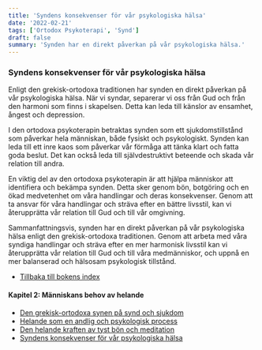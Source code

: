 ```yaml
---
title: 'Syndens konsekvenser för vår psykologiska hälsa'
date: '2022-02-21'
tags: ['Ortodox Psykoterapi', 'Synd']
draft: false
summary: 'Synden har en direkt påverkan på vår psykologiska hälsa.'
---
```


### Syndens konsekvenser för vår psykologiska hälsa

Enligt den grekisk-ortodoxa traditionen har synden en direkt påverkan på vår psykologiska hälsa. När vi syndar, separerar vi oss från Gud och från den harmoni som finns i skapelsen. Detta kan leda till känslor av ensamhet, ångest och depression.

I den ortodoxa psykoterapin betraktas synden som ett sjukdomstillstånd som påverkar hela människan, både fysiskt och psykologiskt. Synden kan leda till ett inre kaos som påverkar vår förmåga att tänka klart och fatta goda beslut. Det kan också leda till självdestruktivt beteende och skada vår relation till andra.

En viktig del av den ortodoxa psykoterapin är att hjälpa människor att identifiera och bekämpa synden. Detta sker genom bön, botgöring och en ökad medvetenhet om våra handlingar och deras konsekvenser. Genom att ta ansvar för våra handlingar och sträva efter en bättre livsstil, kan vi återupprätta vår relation till Gud och till vår omgivning.

Sammanfattningsvis, synden har en direkt påverkan på vår psykologiska hälsa enligt den grekisk-ortodoxa traditionen. Genom att arbeta med våra syndiga handlingar och sträva efter en mer harmonisk livsstil kan vi återupprätta vår relation till Gud och till våra medmänniskor, och uppnå en mer balanserad och hälsosam psykologisk tillstånd.

- [Tillbaka till bokens index](/blog/ortodox-psykoterapi/ortodox-psykoterapi-innehall)

#### Kapitel 2: Människans behov av helande

- [Den grekisk-ortodoxa synen på synd och sjukdom](/blog/ortodox-psykoterapi/den-grekisk-ortodoxa-synen-pa-synd-och-sjukdom)
- [Helande som en andlig och psykologisk process](/blog/ortodox-psykoterapi/helande-andlig-psykologisk-process)
- [Den helande kraften av tyst bön och meditation](/blog/ortodox-psykoterapi/den-helande-kraften-av-tyst-bon-och-meditation)
- [Syndens konsekvenser för vår psykologiska hälsa](/blog/ortodox-psykoterapi/syndens-konsekvenser-for-vara-psykologiska-halsa)
